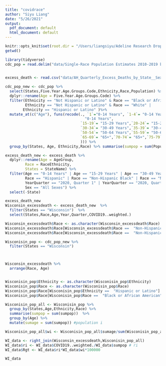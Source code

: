 ```yaml
---
title: "covidrace"
author: "Siyu Liang"
date: "5/26/2021"
output:
  pdf_document: default
  html_document: default
---
```


```r
knitr::opts_knit$set(root.dir = "/Users/liangsiyu/Adeline Research Dropbox/Liang Siyu/COVID19-policies")
getwd()
```


```r
library(tidyverse)
cdc_pop = read.delim("data/Single-Race Population Estimates 2010-2019 by State and Single-Year Age (21).txt") 

 
excess_death <- read.csv("data/AH_Quarterly_Excess_Deaths_by_State__Sex__Age__and_Race.csv") 

cdc_pop_new <- cdc_pop %>%
  select(States,Five.Year.Age.Groups.Code,Ethnicity,Race,Population) %>%
  dplyr::rename(Age = Five.Year.Age.Groups.Code) %>%
  filter(Ethnicity == "Not Hispanic or Latino" & Race == "Black or African American" |
         Ethnicity == "Not Hispanic or Latino" & Race == "White" | 
        Ethnicity == "Hispanic or Latino" )%>%
  mutate_at(c("Age"), funs(recode(., `1`="0-14 Years", `1-4`= "0-14 Years",`5-9`= "0-14 Years", `10-14`= 
                                    "0-14 Years",
                                  `15-19`= "15-29 Years",`20-24`= "15-29 Years",`25-29`= "15-29 Years",
                                  `30-34`= "30-49 Years",`35-39`= "30-49 Years",`40-44`= "30-49 Years",`45-49`= "30-49 Years",
                                  `50-54`= "50-64 Years",`55-59`= "50-64 Years",`60-64`= "50-64 Years",
                                  `65-69`= "65+",`70-74`= "65+",`75-79`= "65+",`80-84`= "65+",`85+`= "65+"
                                  ))) %>%
  group_by(States, Age, Ethnicity,Race) %>% summarise(sumpop = sum(Population))

excess_death_new <- excess_death %>%
  dplyr::rename(Age = AgeGroup,
         Race = RaceEthnicity,
         States = StateName) %>%
  filter(Age == "0-14 Years" | Age == "15-29 Years" | Age == "30-49 Years" | Age == "50-64 Years" | Age == "65+",
         Race == "Hispanic" | Race == "Non-Hispanic Black" | Race == "Non-Hispanic White",
         YearQuarter == "2020, Quarter 1" | YearQuarter == "2020, Quarter 2" | YearQuarter == "2020, Quarter 3" | YearQuarter == "2020, Quarter 4" | YearQuarter == "2021, Quarter 1",
         Sex == "All Sexes") %>%
  select(-State) 

``` 

```r
excess_death_new
Wisconsin_excessdeath <- excess_death_new  %>%
  filter(States == "Wisconsin")  %>%
  select(States,Race,Age,Year,Quarter,COVID19..weighted.) 

Wisconsin_excessdeath$Race <- as.character(Wisconsin_excessdeath$Race)
Wisconsin_excessdeath$Race[Wisconsin_excessdeath$Race ==  "Non-Hispanic White"] <- "White"
Wisconsin_excessdeath$Race[Wisconsin_excessdeath$Race ==  "Non-Hispanic Black"] <- "Black"

Wisconisin_pop <- cdc_pop_new %>%
  filter(States == "Wisconsin")



Wisconsin_excessdeath %>%
  arrange(Race, Age)


Wisconisin_pop$Ethnicity <- as.character(Wisconisin_pop$Ethnicity)
Wisconisin_pop$Race <- as.character(Wisconisin_pop$Race)
Wisconisin_pop$Race[Wisconisin_pop$Ethnicity ==  "Hispanic or Latino"] <- "Hispanic"
Wisconisin_pop$Race[Wisconisin_pop$Race ==  "Black or African American"] <- "Black"

Wisconisin_pop_all <- Wisconisin_pop %>%
  group_by(States,Age,Ethnicity,Race) %>%
  summarise(sumpop = sum(sumpop))  %>%
  group_by(Age) %>%
  mutate(sumage = sum(sumpop)) #population i 

Wisconisin_pop_all$wi <- Wisconisin_pop_all$sumage/sum(Wisconisin_pop_all$sumpop) #wi

WI_data <- right_join(Wisconsin_excessdeath,Wisconisin_pop_all)
WI_data$ri <- WI_data$COVID19..weighted./WI_data$sumpop # ri
WI_data$Rgt <- WI_data$ri*WI_data$wi*100000

WI_data
```

